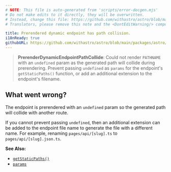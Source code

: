 ```yaml
---
# NOTE: This file is auto-generated from 'scripts/error-docgen.mjs'
# Do not make edits to it directly, they will be overwritten.
# Instead, change this file: https://github.com/withastro/astro/blob/main/packages/astro/src/core/errors/errors-data.ts
# Translators, please remove this note and the <DontEditWarning/> component.

title: Prerendered dynamic endpoint has path collision.
i18nReady: true
githubURL: https://github.com/withastro/astro/blob/main/packages/astro/src/core/errors/errors-data.ts
---
```


<DontEditWarning />


> **PrerenderDynamicEndpointPathCollide**: Could not render `PATHNAME` with an `undefined` param as the generated path will collide during prerendering. Prevent passing `undefined` as `params` for the endpoint's `getStaticPaths()` function, or add an additional extension to the endpoint's filename.

## What went wrong?
The endpoint is prerendered with an `undefined` param so the generated path will collide with another route.

If you cannot prevent passing `undefined`, then an additional extension can be added to the endpoint file name to generate the file with a different name. For example, renaming `pages/api/[slug].ts` to `pages/api/[slug].json.ts`.

**See Also:**
-  [`getStaticPaths()`](/en/reference/routing-reference/#getstaticpaths)
-  [`params`](/en/reference/api-reference/#params)


